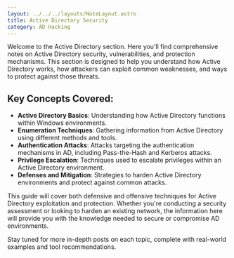 ```yaml
---
layout: ../../../layouts/NoteLayout.astro
title: Active Directory Security
category: AD Hacking
---
```



Welcome to the Active Directory section. Here you'll find comprehensive notes on Active Directory security, vulnerabilities, and protection mechanisms. This section is designed to help you understand how Active Directory works, how attackers can exploit common weaknesses, and ways to protect against those threats.

## Key Concepts Covered:
- **Active Directory Basics**: Understanding how Active Directory functions within Windows environments.
- **Enumeration Techniques**: Gathering information from Active Directory using different methods and tools.
- **Authentication Attacks**: Attacks targeting the authentication mechanisms in AD, including Pass-the-Hash and Kerberos attacks.
- **Privilege Escalation**: Techniques used to escalate privileges within an Active Directory environment.
- **Defenses and Mitigation**: Strategies to harden Active Directory environments and protect against common attacks.

This guide will cover both defensive and offensive techniques for Active Directory exploitation and protection. Whether you're conducting a security assessment or looking to harden an existing network, the information here will provide you with the knowledge needed to secure or compromise AD environments.

Stay tuned for more in-depth posts on each topic, complete with real-world examples and tool recommendations.
